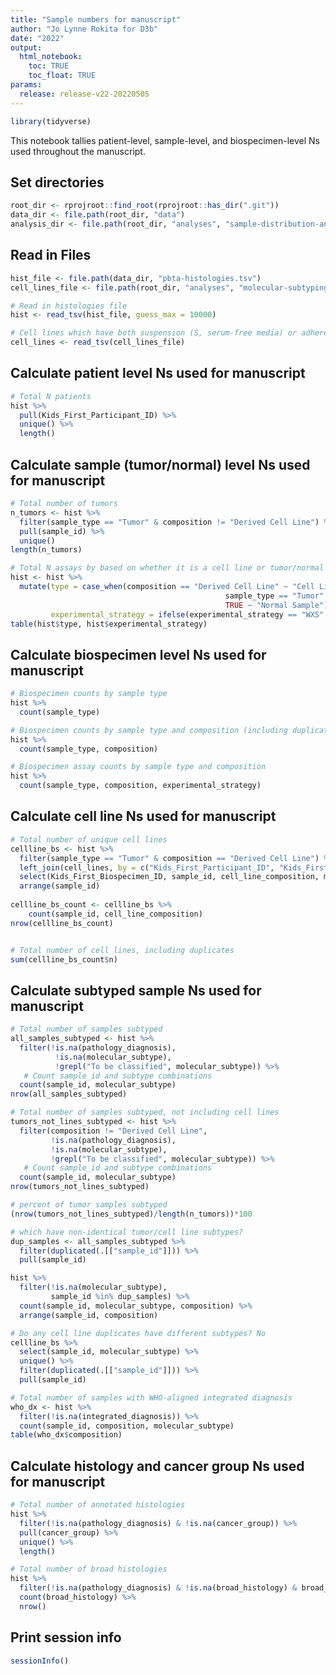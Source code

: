 ```yaml
---
title: "Sample numbers for manuscript"
author: "Jo Lynne Rokita for D3b"
date: "2022"
output: 
  html_notebook:
    toc: TRUE
    toc_float: TRUE
params:
  release: release-v22-20220505 
---
```


```r
library(tidyverse)
```
This notebook tallies patient-level, sample-level, and biospecimen-level Ns used throughout the manuscript.

## Set directories 
```r
root_dir <- rprojroot::find_root(rprojroot::has_dir(".git"))
data_dir <- file.path(root_dir, "data")
analysis_dir <- file.path(root_dir, "analyses", "sample-distribution-analysis")
```

## Read in Files
```r
hist_file <- file.path(data_dir, "pbta-histologies.tsv")
cell_lines_file <- file.path(root_dir, "analyses", "molecular-subtyping-HGG", "input", "cell-line-composition.tsv")

# Read in histologies file
hist <- read_tsv(hist_file, guess_max = 10000)

# Cell lines which have both suspension (S, serum-free media) or adherent (A, serum-containing media) compositions due to being grown in different media. 
cell_lines <- read_tsv(cell_lines_file)
```

## Calculate patient level Ns used for manuscript


```r
# Total N patients
hist %>%
  pull(Kids_First_Participant_ID) %>%
  unique() %>%
  length()
```

## Calculate sample (tumor/normal) level Ns used for manuscript

```r
# Total number of tumors
n_tumors <- hist %>%
  filter(sample_type == "Tumor" & composition != "Derived Cell Line") %>%
  pull(sample_id) %>%
  unique()
length(n_tumors)

# Total N assays by based on whether it is a cell line or tumor/normal tissue
hist <- hist %>%
  mutate(type = case_when(composition == "Derived Cell Line" ~ "Cell Line",
                                                sample_type == "Tumor" ~ "Tumor Sample",
                                                TRUE ~ "Normal Sample"),
         experimental_strategy = ifelse(experimental_strategy == "WXS" | experimental_strategy == "Targeted Sequencing", "WXS/Panel", experimental_strategy))
table(hist$type, hist$experimental_strategy)

```

## Calculate biospecimen level Ns used for manuscript

```r
# Biospecimen counts by sample type
hist %>%
  count(sample_type)

# Biospecimen counts by sample type and composition (including duplicate cell lines)
hist %>%
  count(sample_type, composition)

# Biospecimen assay counts by sample type and composition
hist %>%
  count(sample_type, composition, experimental_strategy)
```
## Calculate cell line Ns used for manuscript

```r
# Total number of unique cell lines
cellline_bs <- hist %>%
  filter(sample_type == "Tumor" & composition == "Derived Cell Line") %>%
  left_join(cell_lines, by = c("Kids_First_Participant_ID", "Kids_First_Biospecimen_ID", "sample_id")) %>%
  select(Kids_First_Biospecimen_ID, sample_id, cell_line_composition, molecular_subtype) %>%
  arrange(sample_id)
 
cellline_bs_count <- cellline_bs %>%
    count(sample_id, cell_line_composition)
nrow(cellline_bs_count)


# Total number of cell lines, including duplicates
sum(cellline_bs_count$n)
```
## Calculate subtyped sample Ns used for manuscript

```r
# Total number of samples subtyped
all_samples_subtyped <- hist %>%
  filter(!is.na(pathology_diagnosis), 
          !is.na(molecular_subtype), 
          !grepl("To be classified", molecular_subtype)) %>% 
   # Count sample_id and subtype combinations 
  count(sample_id, molecular_subtype)
nrow(all_samples_subtyped)

# Total number of samples subtyped, not including cell lines
tumors_not_lines_subtyped <- hist %>%
  filter(composition != "Derived Cell Line",
         !is.na(pathology_diagnosis), 
         !is.na(molecular_subtype), 
         !grepl("To be classified", molecular_subtype)) %>% 
   # Count sample_id and subtype combinations 
  count(sample_id, molecular_subtype)
nrow(tumors_not_lines_subtyped)

# percent of tumor samples subtyped
(nrow(tumors_not_lines_subtyped)/length(n_tumors))*100

# which have non-identical tumor/cell line subtypes?
dup_samples <- all_samples_subtyped %>%
  filter(duplicated(.[["sample_id"]])) %>%
  pull(sample_id)

hist %>%
  filter(!is.na(molecular_subtype),
         sample_id %in% dup_samples) %>%
  count(sample_id, molecular_subtype, composition) %>%
  arrange(sample_id, composition)

# Do any cell line duplicates have different subtypes? No
cellline_bs %>%
  select(sample_id, molecular_subtype) %>%
  unique() %>%
  filter(duplicated(.[["sample_id"]])) %>%
  pull(sample_id)

# Total number of samples with WHO-aligned integrated diagnosis
who_dx <- hist %>%
  filter(!is.na(integrated_diagnosis)) %>%
  count(sample_id, composition, molecular_subtype) 
table(who_dx$composition)

```
## Calculate histology and cancer group Ns used for manuscript

```r
# Total number of annotated histologies
hist %>%
  filter(!is.na(pathology_diagnosis) & !is.na(cancer_group)) %>%
  pull(cancer_group) %>%
  unique() %>%
  length()

# Total number of broad histologies
hist %>%
  filter(!is.na(pathology_diagnosis) & !is.na(broad_histology) & broad_histology != "Non-tumor") %>%
  count(broad_histology) %>%
  nrow()
```

## Print session info
```r
sessionInfo()
```
